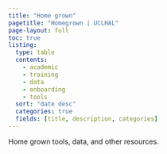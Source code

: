 ```yaml
---
title: "Home grown"
pagetitle: "Homegrown | UCLHAL"
page-layout: full
toc: true
listing:
  type: table
  contents: 
    - academic
    - training
    - data
    - onboarding
    - tools
  sort: "date desc"
  categories: true
  fields: [title, description, categories]
---
```



Home grown tools, data, and other resources.

:::{#resources}
:::